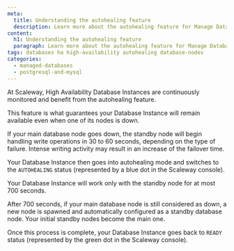 ```yaml
---
meta:
  title: Understanding the autohealing feature
  description: Learn more about the autohealing feature for Manage Database for PostgreSQL and MySQL
content:
  h1: Understanding the autohealing feature
  paragraph: Learn more about the autohealing feature for Manage Database for PostgreSQL and MySQL
tags: databases ha high-availability autohealing database-nodes
categories:
  - managed-databases
  - postgresql-and-mysql
---
```


At Scaleway, High Availability Database Instances are continuously monitored and benefit from the autohealing feature.

This feature is what guarantees your Database Instance will remain available even when one of its nodes is down.

If your main database node goes down, the standby node will begin handling write operations in 30 to 60 seconds, depending on the type of failure. Intense writing activity may result in an increase of the failover time.

Your Database Instance then goes into autohealing mode and switches to the `AUTOHEALING` status (represented by a blue dot in the Scaleway console).

Your Database Instance will work only with the standby node for at most 700 seconds.

After 700 seconds, if your main database node is still considered as down, a new node is spawned and automatically configured as a standby database node. Your initial standby nodes become the main one.

Once this process is complete, your Database Instance goes back to `READY` status (represented by the green dot in the Scaleway console).